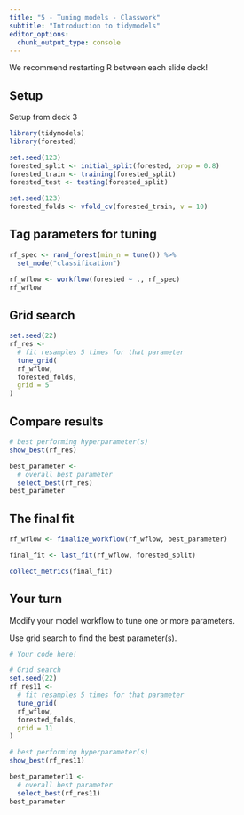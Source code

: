 ```yaml
---
title: "5 - Tuning models - Classwork"
subtitle: "Introduction to tidymodels"
editor_options: 
  chunk_output_type: console
---
```


We recommend restarting R between each slide deck!

## Setup

Setup from deck 3

```r
library(tidymodels)
library(forested)

set.seed(123)
forested_split <- initial_split(forested, prop = 0.8)
forested_train <- training(forested_split)
forested_test <- testing(forested_split)

set.seed(123)
forested_folds <- vfold_cv(forested_train, v = 10)
```

## Tag parameters for tuning

```r
rf_spec <- rand_forest(min_n = tune()) %>% 
  set_mode("classification")

rf_wflow <- workflow(forested ~ ., rf_spec)
rf_wflow
```

## Grid search

```r
set.seed(22)
rf_res <- 
  # fit resamples 5 times for that parameter
  tune_grid(
  rf_wflow,
  forested_folds,
  grid = 5
)
```

## Compare results

```r
# best performing hyperparameter(s) 
show_best(rf_res)

best_parameter <- 
  # overall best parameter
  select_best(rf_res)
best_parameter
```

## The final fit

```r
rf_wflow <- finalize_workflow(rf_wflow, best_parameter)

final_fit <- last_fit(rf_wflow, forested_split) 

collect_metrics(final_fit)
```

## Your turn

Modify your model workflow to tune one or more parameters.

Use grid search to find the best parameter(s).

```r
# Your code here!

# Grid search
set.seed(22)
rf_res11 <- 
  # fit resamples 5 times for that parameter
  tune_grid(
  rf_wflow,
  forested_folds,
  grid = 11
)

# best performing hyperparameter(s) 
show_best(rf_res11)

best_parameter11 <- 
  # overall best parameter
  select_best(rf_res11)
best_parameter

```
